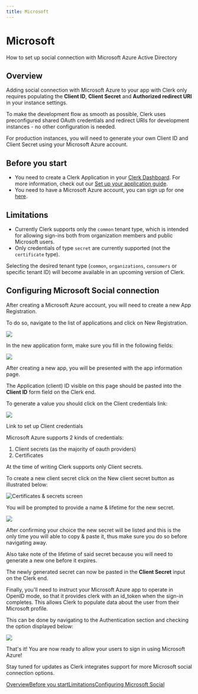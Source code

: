 ---
title: Microsoft
---

# Microsoft

How to set up social connection with Microsoft Azure Active Directory

## Overview

Adding social connection with Microsoft Azure to your app with Clerk only requires populating the **Client ID**, **Client Secret** and **Authorized redirect URI** in your instance settings.

To make the development flow as smooth as possible, Clerk uses  preconfigured shared OAuth credentials and redirect URIs for development instances - no other configuration is needed.

For production instances, you will need to generate your own Client ID and Client Secret using your Microsoft Azure account.

## Before you start

- You need to create a Clerk Application in your [Clerk Dashboard](https://dashboard.clerk.dev/). For more information, check out our [Set up your application guide](/get-started/setup-clerk).
- You need to have a Microsoft Azure account, you can sign up for one [here](https://azure.microsoft.com/en-us/free/).

## Limitations

- Currently Clerk supports only the `common` tenant type, which is intended for allowing sign-ins both from organization members and public Microsoft users.
- Only credentials of type `secret` are currently supported (not the `certificate` type).

Selecting the desired tenant type (`common`, `organizations`, `consumers` or specific tenant ID) will become available in an upcoming version of Clerk.

## Configuring Microsoft Social connection

After creating a Microsoft Azure account, you will need to create a new App Registration.

To do so, navigate to the list of applications and click on New Registration.

![](./microsoft/68c5008e10816bba8c174236dd789ca9a4fdb53d-2270x818.png)

In the new application form, make sure you fill in the following fields:

![](./microsoft/1a5dc8db362fc73ca1791d13fc6fb2b74f9f2b81-3360x1782.png)

After creating a new app, you will be presented with the app information page.

The Application (client) ID visible on this page should be pasted into the **Client ID** form field on the Clerk end.

To generate a value you should click on the Client credentials link:

![](./microsoft/bf4870cd568b61e1109b098dde0ff64932e51bb9-1874x370.png)

Link to set up Client credentials

Microsoft Azure supports 2 kinds of credentials:

1. Client secrets (as the majority of oauth providers)
2. Certificates

At the time of writing Clerk supports only Client secrets.

To create a new client secret click on the New client secret button as illustrated below:

![Certificates & secrets screen](./microsoft/c38a13ba0630dd41a950b75a51f025a34cd9fbea-3360x1782.png)

You will be prompted to provide a name & lifetime for the new secret.

![](./microsoft/08f6445903a233c89ad96be25de3293def891cb6-1172x854.png)

After confirming your choice the new secret will be listed and this is the  only time you will able to copy & paste it, thus make sure you do so before navigating away.

Also take note of the lifetime of said secret because you will need to generate a new one before it expires.

The newly generated secret can now be pasted in the **Client Secret** input on the Clerk end.

Finally, you'll need to instruct your Microsoft Azure app to operate in OpenID  mode, so that it provides clerk with an id_token when the sign-in  completes. This allows Clerk to populate data about the user from their  Microsoft profile.

This can be done by navigating to the Authentication section and checking the option displayed below:

![](./microsoft/8952eb0906ea95baa72026a2fb08edc8bfcd2d4a-3360x1782.png)

That's it! You are now ready to allow your users to sign in using Microsoft Azure!

Stay tuned for updates as Clerk integrates support for more Microsoft social connection options.

[Overview](https://clerk.com/docs/authentication/social-connection-with-microsoft#overview)[Before you start](https://clerk.com/docs/authentication/social-connection-with-microsoft#before-you-start)[Limitations](https://clerk.com/docs/authentication/social-connection-with-microsoft#limitations)[Configuring Microsoft Social ](https://clerk.com/docs/authentication/social-connection-with-microsoft#configuring-microsoft-social-connection)
